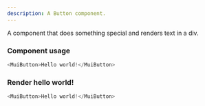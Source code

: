 ```yaml
---
description: A Button component.
---
```



A component that does something special and renders text in a div.

### Component usage
```js
<MuiButton>Hello world!</MuiButton>
```

### Render hello world!

```js live
<MuiButton>Hello world!</MuiButton>
```
